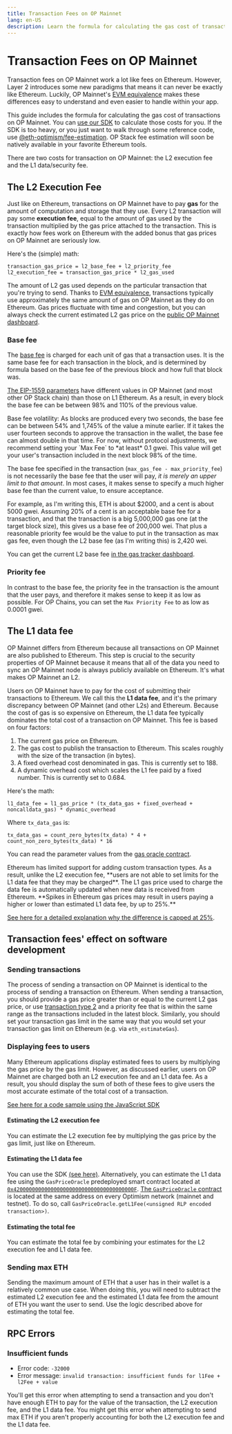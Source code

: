 ```yaml
---
title: Transaction Fees on OP Mainnet
lang: en-US
description: Learn the formula for calculating the gas cost of transactions on OP Mainnet.
---
```



# Transaction Fees on OP Mainnet

Transaction fees on OP Mainnet work a lot like fees on Ethereum.
However, Layer 2 introduces some new paradigms that means it can never be exactly like Ethereum.
Luckily, OP Mainnet's [EVM equivalence](https://medium.com/ethereum-optimism/introducing-evm-equivalence-5c2021deb306) makes these differences easy to understand and even easier to handle within your app.

This guide includes the formula for calculating the gas cost of transactions on OP Mainnet.
You can [use our SDK](/tools/javascript/sdk-estimate-gas) to calculate those costs for you. If the SDK is too heavy, or you just want to walk through some reference code, use [@eth-optimism/fee-estimation](https://github.com/ethereum-optimism/optimism/tree/develop/packages/fee-estimation). OP Stack fee estimation will soon be natively available in your favorite Ethereum tools.

There are two costs for transaction on OP Mainnet: the L2 execution fee and the L1 data/security fee.

## The L2 Execution Fee

Just like on Ethereum, transactions on OP Mainnet have to pay **gas** for the amount of computation and storage that they use.
Every L2 transaction will pay some **execution fee**, equal to the amount of gas used by the transaction multiplied by the gas price attached to the transaction.
This is exactly how fees work on Ethereum with the added bonus that gas prices on OP Mainnet are seriously low.

Here's the (simple) math:

```
transaction_gas_price = l2_base_fee + l2_priority_fee
l2_execution_fee = transaction_gas_price * l2_gas_used
```

The amount of L2 gas used depends on the particular transaction that you're trying to send.
Thanks to [EVM equivalence](https://medium.com/ethereum-optimism/introducing-evm-equivalence-5c2021deb306), transactions typically use approximately the same amount of gas on OP Mainnet as they do on Ethereum.
Gas prices fluctuate with time and congestion, but you can always check the current estimated L2 gas price on the [public OP Mainnet dashboard](https://optimism.io/gas-tracker).

### Base fee

The [base fee](https://eips.ethereum.org/EIPS/eip-1559#simple-summary) is charged for each unit of gas that a transaction uses.
It is the same base fee for each transaction in the block, and is determined by formula based on the base fee of the previous block and how full that block was.

[The EIP-1559 parameters](/differences#eip-1559) have different values in OP Mainnet (and most other OP Stack chain) than those on L1 Ethereum.
As a result, in every block the base fee can be between 98% and 110% of the previous value.

<Callout type="info">
  Base fee volatility: As blocks are produced every two seconds, the base fee can be between 54% and 1,745% of the value a minute earlier. If it takes the user fourteen seconds to approve the transaction in the wallet, the base fee can almost double in that time.
  For now, without protocol adjustments, we recommend setting your `Max Fee` to *at least* 0.1 gwei. This value will get your user's transaction included in the next block 98% of the time.
</Callout>

The base fee specified in the transaction (`max_gas_fee - max_priority_fee`) is not necessarily the base fee that the user will pay, *it is merely an upper limit to that amount*.
In most cases, it makes sense to specify a much higher base fee than the current value, to ensure acceptance.

For example, as I'm writing this, ETH is about $2000, and a cent is about 5000 gwei.
Assuming 20% of a cent is an acceptable base fee for a transaction, and that the transaction is a big 5,000,000 gas one (at the target block size), this gives us a base fee of 200,000 wei.
That plus a reasonable priority fee would be the value to put in the transaction as max gas fee, even though the L2 base fee (as I'm writing this) is 2,420 wei.

You can get the current L2 base fee [in the gas tracker dashboard](https://optimism.io/gas-tracker).

### Priority fee

In contrast to the base fee, the priority fee in the transaction is the amount that the user pays, and therefore it makes sense to keep it as low as possible.
For OP Chains, you can set the `Max Priority Fee` to as low as 0.0001 gwei.

## The L1 data fee

OP Mainnet differs from Ethereum because all transactions on OP Mainnet are also published to Ethereum.
This step is crucial to the security properties of OP Mainnet because it means that all of the data you need to sync an OP Mainnet node is always publicly available on Ethereum.
It's what makes OP Mainnet an L2.

Users on OP Mainnet have to pay for the cost of submitting their transactions to Ethereum.
We call this the **L1 data fee**, and it's the primary discrepancy between OP Mainnet (and other L2s) and Ethereum.
Because the cost of gas is so expensive on Ethereum, the L1 data fee typically dominates the total cost of a transaction on OP Mainnet.
This fee is based on four factors:

1.  The current gas price on Ethereum.
2.  The gas cost to publish the transaction to Ethereum. This scales roughly with the size of the transaction (in bytes).
3.  A fixed overhead cost denominated in gas. This is currently set to 188.
4.  A dynamic overhead cost which scales the L1 fee paid by a fixed number. This is currently set to 0.684.

Here's the math:

```
l1_data_fee = l1_gas_price * (tx_data_gas + fixed_overhead + noncalldata_gas) * dynamic_overhead
```

Where `tx_data_gas` is:

```
tx_data_gas = count_zero_bytes(tx_data) * 4 + count_non_zero_bytes(tx_data) * 16
```

You can read the parameter values from the [gas oracle contract](https://explorer.optimism.io/address/0x420000000000000000000000000000000000000F#readContract).

<Callout type="warning">
  Ethereum has limited support for adding custom transaction types.
  As a result, unlike the L2 execution fee, **users are not able to set limits for the L1 data fee that they may be charged**.
  The L1 gas price used to charge the data fee is automatically updated when new data is received from Ethereum.
  **Spikes in Ethereum gas prices may result in users paying a higher or lower than estimated L1 data fee, by up to 25%.**

  [See here for a detailed explanation why the difference is capped at 25%](https://help.optimism.io/hc/en-us/articles/4416677738907-What-happens-if-the-L1-gas-price-spikes-while-a-transaction-is-in-process).
</Callout>

## Transaction fees' effect on software development

### Sending transactions

The process of sending a transaction on OP Mainnet is identical to the process of sending a transaction on Ethereum.
When sending a transaction, you should provide a gas price greater than or equal to the current L2 gas price, or use [transaction type 2](https://www.educative.io/answers/type-0-vs-type-2-ethereum-transactions) and a priority fee that is within the same range as the transactions included in the latest block.
Similarly, you should set your transaction gas limit in the same way that you would set your transaction gas limit on Ethereum (e.g. via `eth_estimateGas`).

### Displaying fees to users

Many Ethereum applications display estimated fees to users by multiplying the gas price by the gas limit.
However, as discussed earlier, users on OP Mainnet are charged both an L2 execution fee and an L1 data fee.
As a result, you should display the sum of both of these fees to give users the most accurate estimate of the total cost of a transaction.

[See here for a code sample using the JavaScript SDK](/tools/javascript/sdk-estimate-gas)

#### Estimating the L2 execution fee

You can estimate the L2 execution fee by multiplying the gas price by the gas limit, just like on Ethereum.

#### Estimating the L1 data fee

You can use the SDK [(see here)](/tools/javascript/sdk-estimate-gas).
Alternatively, you can estimate the L1 data fee using the `GasPriceOracle` predeployed smart contract located at [`0x420000000000000000000000000000000000000F`](https://explorer.optimism.io/address/0x420000000000000000000000000000000000000F).
[The `GasPriceOracle` contract](https://github.com/ethereum-optimism/optimism/blob/v1.1.4/packages/contracts-bedrock/src/L2/GasPriceOracle.sol) is located at the same address on every Optimism network (mainnet and testnet).
To do so, call `GasPriceOracle.getL1Fee(<unsigned RLP encoded transaction>)`.

#### Estimating the total fee

You can estimate the total fee by combining your estimates for the L2 execution fee and L1 data fee.

### Sending max ETH

Sending the maximum amount of ETH that a user has in their wallet is a relatively common use case.
When doing this, you will need to subtract the estimated L2 execution fee and the estimated L1 data fee from the amount of ETH you want the user to send.
Use the logic described above for estimating the total fee.

## RPC Errors

### Insufficient funds

*   Error code: `-32000`
*   Error message: `invalid transaction: insufficient funds for l1Fee + l2Fee + value`

You'll get this error when attempting to send a transaction and you don't have enough ETH to pay for the value of the transaction, the L2 execution fee, and the L1 data fee.
You might get this error when attempting to send max ETH if you aren't properly accounting for both the L2 execution fee and the L1 data fee.
